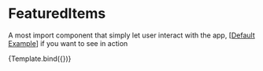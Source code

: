 

<Meta title="Components/FeaturedItems" />

# FeaturedItems

A most import component that simply let user interact with the app, [[Default Example](/docs/components-featured-items-example--success)] if you want to see in action



<Story name="Introduction" args={{}}>
    {Template.bind({})}
</Story>